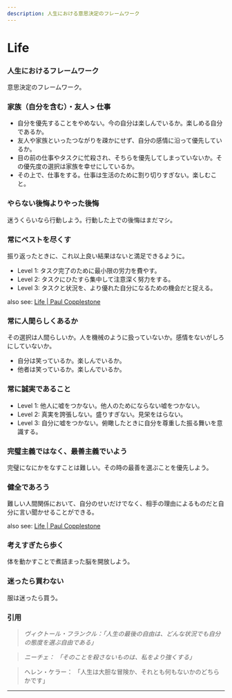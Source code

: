 ```yaml
---
description: 人生における意思決定のフレームワーク
---
```


# Life

### 人生におけるフレームワーク <a href="#niokerufurmuwku" id="niokerufurmuwku"></a>

意思決定のフレームワーク。

### 家族（自分を含む）・友人 > 仕事 <a href="#womu" id="womu"></a>

* 自分を優先することをやめない。今の自分は楽しんでいるか。楽しめる自分であるか。
* 友人や家族といったつながりを疎かにせず、自分の感情に沿って優先しているか。
* 目の前の仕事やタスクに忙殺され、そちらを優先してしまっていないか。その優先度の選択は家族を幸せにしているか。
* その上で、仕事をする。仕事は生活のために割り切りすぎない。楽しむこと。

### やらない後悔よりやった後悔 <a href="#yaranaiyoriyatta" id="yaranaiyoriyatta"></a>

迷うくらいなら行動しよう。行動した上での後悔はまだマシ。

### 常にベストを尽くす <a href="#nibesutowokusu" id="nibesutowokusu"></a>

振り返ったときに、これ以上良い結果はないと満足できるように。

* Level 1: タスク完了のために最小限の労力を費やす。
* Level 2: タスクにひたすら集中して注意深く努力をする。
* Level 3: タスクと状況を、より優れた自分になるための機会だと捉える。

also see: [Life | Paul Copplestone](https://paul.copplest.one/knowledge/levels/life.html#always-try-your-best)

### 常に人間らしくあるか <a href="#nirashikuaruka" id="nirashikuaruka"></a>

その選択は人間らしいか。人を機械のように扱っていないか。感情をないがしろにしていないか。

* 自分は笑っているか。楽しんでいるか。
* 他者は笑っているか。楽しんでいるか。

### 常に誠実であること <a href="#nidearukoto" id="nidearukoto"></a>

* Level 1: 他人に嘘をつかない。他人のためにならない嘘をつかない。
* Level 2: 真実を誇張しない。盛りすぎない。見栄をはらない。
* Level 3: 自分に嘘をつかない。俯瞰したときに自分を尊重した振る舞いを意識する。

### 完璧主義ではなく、最善主義でいよう <a href="#dehanakudeiyou" id="dehanakudeiyou"></a>

完璧になにかをなすことは難しい。その時の最善を選ぶことを優先しよう。

### 健全であろう <a href="#dearou" id="dearou"></a>

難しい人間関係において、自分のせいだけでなく、相手の理由によるものだと自分に言い聞かせることができる。

also see: [Life | Paul Copplestone](https://paul.copplest.one/knowledge/levels/life.html#always-be-wholesome)

### 考えすぎたら歩く <a href="#esugitaraku" id="esugitaraku"></a>

体を動かすことで煮詰まった脳を開放しよう。

### 迷ったら買わない <a href="#ttarawanai" id="ttarawanai"></a>

服は迷ったら買う。

### 引用 <a href="#yin-yong" id="yin-yong"></a>

> _ヴィクトール・フランクル：「人生の最後の自由は、どんな状況でも自分の態度を選ぶ自由である」_

> _ニーチェ： 「そのことを殺さないものは、私をより強くする」_

> ヘレン・ケラー： 「人生は大胆な冒険か、それとも何もないかのどちらかです」

***

